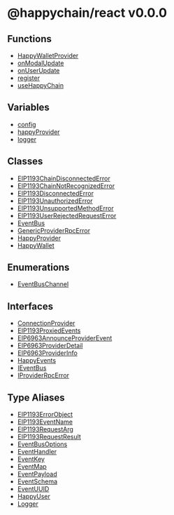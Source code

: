 # @happychain/react v0.0.0

## Functions

* [HappyWalletProvider](/react/api/functions/HappyWalletProvider)
* [onModalUpdate](/react/api/functions/onModalUpdate)
* [onUserUpdate](/react/api/functions/onUserUpdate)
* [register](/react/api/functions/register)
* [useHappyChain](/react/api/functions/useHappyChain)

## Variables

* [config](/react/api/variables/config)
* [happyProvider](/react/api/variables/happyProvider)
* [logger](/react/api/variables/logger)

## Classes

* [EIP1193ChainDisconnectedError](/react/api/classes/EIP1193ChainDisconnectedError)
* [EIP1193ChainNotRecognizedError](/react/api/classes/EIP1193ChainNotRecognizedError)
* [EIP1193DisconnectedError](/react/api/classes/EIP1193DisconnectedError)
* [EIP1193UnauthorizedError](/react/api/classes/EIP1193UnauthorizedError)
* [EIP1193UnsupportedMethodError](/react/api/classes/EIP1193UnsupportedMethodError)
* [EIP1193UserRejectedRequestError](/react/api/classes/EIP1193UserRejectedRequestError)
* [EventBus](/react/api/classes/EventBus)
* [GenericProviderRpcError](/react/api/classes/GenericProviderRpcError)
* [HappyProvider](/react/api/classes/HappyProvider)
* [HappyWallet](/react/api/classes/HappyWallet)

## Enumerations

* [EventBusChannel](/react/api/enumerations/EventBusChannel)

## Interfaces

* [ConnectionProvider](/react/api/interfaces/ConnectionProvider)
* [EIP1193ProxiedEvents](/react/api/interfaces/EIP1193ProxiedEvents)
* [EIP6963AnnounceProviderEvent](/react/api/interfaces/EIP6963AnnounceProviderEvent)
* [EIP6963ProviderDetail](/react/api/interfaces/EIP6963ProviderDetail)
* [EIP6963ProviderInfo](/react/api/interfaces/EIP6963ProviderInfo)
* [HappyEvents](/react/api/interfaces/HappyEvents)
* [IEventBus](/react/api/interfaces/IEventBus)
* [IProviderRpcError](/react/api/interfaces/IProviderRpcError)

## Type Aliases

* [EIP1193ErrorObject](/react/api/type-aliases/EIP1193ErrorObject)
* [EIP1193EventName](/react/api/type-aliases/EIP1193EventName)
* [EIP1193RequestArg](/react/api/type-aliases/EIP1193RequestArg)
* [EIP1193RequestResult](/react/api/type-aliases/EIP1193RequestResult)
* [EventBusOptions](/react/api/type-aliases/EventBusOptions)
* [EventHandler](/react/api/type-aliases/EventHandler)
* [EventKey](/react/api/type-aliases/EventKey)
* [EventMap](/react/api/type-aliases/EventMap)
* [EventPayload](/react/api/type-aliases/EventPayload)
* [EventSchema](/react/api/type-aliases/EventSchema)
* [EventUUID](/react/api/type-aliases/EventUUID)
* [HappyUser](/react/api/type-aliases/HappyUser)
* [Logger](/react/api/type-aliases/Logger)
